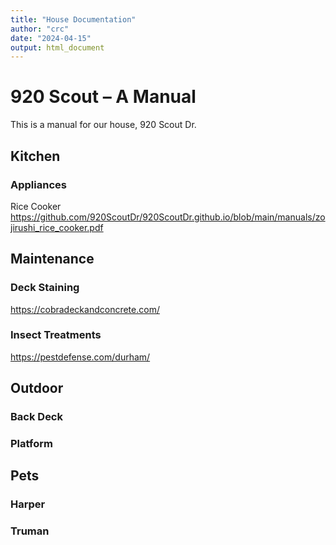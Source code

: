 ```yaml
---
title: "House Documentation"
author: "crc"
date: "2024-04-15"
output: html_document
---
```


# 920 Scout -- A Manual

This is a manual for our house, 920 Scout Dr.

## Kitchen

### Appliances
Rice Cooker
<https://github.com/920ScoutDr/920ScoutDr.github.io/blob/main/manuals/zojirushi_rice_cooker.pdf>


## Maintenance

### Deck Staining
<https://cobradeckandconcrete.com/>

### Insect Treatments
<https://pestdefense.com/durham/>

## Outdoor

### Back Deck

### Platform

## Pets

### Harper

### Truman